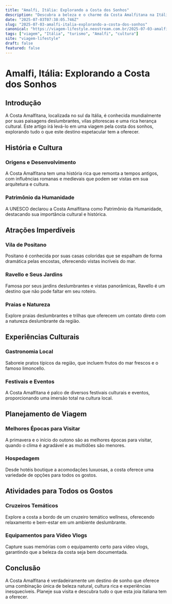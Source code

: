 ```yaml
---
title: "Amalfi, Itália: Explorando a Costa dos Sonhos"
description: "Descubra a beleza e o charme da Costa Amalfitana na Itália, um destino de sonho repleto de paisagens deslumbrantes e experiências únicas."
date: "2025-07-03T07:38:05.746Z"
slug: "2025-07-03-amalfi-italia-explorando-a-costa-dos-sonhos"
canonical: "https://viagem-lifestyle.neostream.com.br/2025-07-03-amalfi-italia-explorando-a-costa-dos-sonhos"
tags: ["viagem", "Itália", "turismo", "Amalfi", "cultura"]
site: "viagem-lifestyle"
draft: false
featured: false
---
```


# Amalfi, Itália: Explorando a Costa dos Sonhos

## Introdução
A Costa Amalfitana, localizada no sul da Itália, é conhecida mundialmente por suas paisagens deslumbrantes, vilas pitorescas e uma rica herança cultural. Este artigo irá levá-lo em uma viagem pela costa dos sonhos, explorando tudo o que este destino espetacular tem a oferecer.

## História e Cultura
### Origens e Desenvolvimento
A Costa Amalfitana tem uma história rica que remonta a tempos antigos, com influências romanas e medievais que podem ser vistas em sua arquitetura e cultura.

### Patrimônio da Humanidade
A UNESCO declarou a Costa Amalfitana como Patrimônio da Humanidade, destacando sua importância cultural e histórica.

## Atrações Imperdíveis
### Vila de Positano
Positano é conhecida por suas casas coloridas que se espalham de forma dramática pelas encostas, oferecendo vistas incríveis do mar.

### Ravello e Seus Jardins
Famosa por seus jardins deslumbrantes e vistas panorâmicas, Ravello é um destino que não pode faltar em seu roteiro.

### Praias e Natureza
Explore praias deslumbrantes e trilhas que oferecem um contato direto com a natureza deslumbrante da região.

## Experiências Culturais
### Gastronomia Local
Saboreie pratos típicos da região, que incluem frutos do mar frescos e o famoso limoncello.

### Festivais e Eventos
A Costa Amalfitana é palco de diversos festivais culturais e eventos, proporcionando uma imersão total na cultura local.

## Planejamento de Viagem
### Melhores Épocas para Visitar
A primavera e o início do outono são as melhores épocas para visitar, quando o clima é agradável e as multidões são menores.

### Hospedagem
Desde hotéis boutique a acomodações luxuosas, a costa oferece uma variedade de opções para todos os gostos.

## Atividades para Todos os Gostos
### Cruzeiros Temáticos
Explore a costa a bordo de um cruzeiro temático wellness, oferecendo relaxamento e bem-estar em um ambiente deslumbrante.

### Equipamentos para Vídeo Vlogs
Capture suas memórias com o equipamento certo para vídeo vlogs, garantindo que a beleza da costa seja bem documentada.

## Conclusão
A Costa Amalfitana é verdadeiramente um destino de sonho que oferece uma combinação única de beleza natural, cultura rica e experiências inesquecíveis. Planeje sua visita e descubra tudo o que esta joia italiana tem a oferecer.